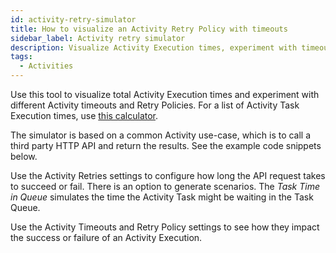 ```yaml
---
id: activity-retry-simulator
title: How to visualize an Activity Retry Policy with timeouts
sidebar_label: Activity retry simulator
description: Visualize Activity Execution times, experiment with timeouts, Retry Policies, and simulate scenarios with our tool. Configure retries and see their impact on success or failure.
tags:
  - Activities
---
```


Use this tool to visualize total Activity Execution times and experiment with different Activity timeouts and Retry Policies.
For a list of Activity Task Execution times, use [this calculator](https://temporal-time.netlify.app/?initialInterval=1&maxInterval=100&maxReties=10&backoffCoeificent=2).

The simulator is based on a common Activity use-case, which is to call a third party HTTP API and return the results.
See the example code snippets below.

Use the Activity Retries settings to configure how long the API request takes to succeed or fail.
There is an option to generate scenarios.
The _Task Time in Queue_ simulates the time the Activity Task might be waiting in the Task Queue.

Use the Activity Timeouts and Retry Policy settings to see how they impact the success or failure of an Activity Execution.


<RetrySimulator />
